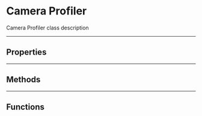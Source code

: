 
# Camera Profiler
Camera Profiler class description

---
## Properties

---
## Methods

---
## Functions
